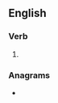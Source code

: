 ==English==

===Verb===
{{head|en|present participle}}

# {{present participle of|impure|lang=en|nocat=1}}

===Anagrams===
* {{anagrams|en|umpiring}}